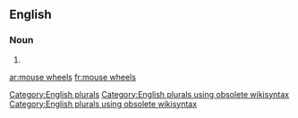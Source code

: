 
==English==

===Noun===
{{head|en}}

# {{plural of|mouse wheel}}

[[Category:English plurals]][[Category:English plurals using obsolete wikisyntax]][[Category:English plurals using obsolete wikisyntax]]

[[ar:mouse wheels]]
[[fr:mouse wheels]]